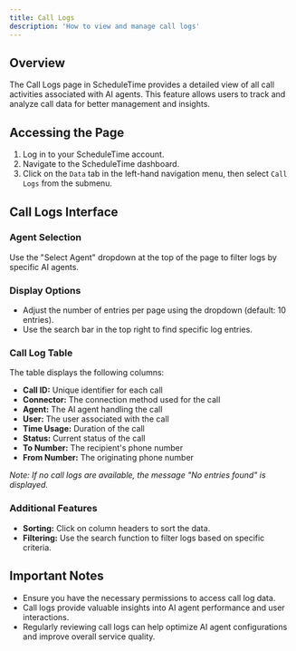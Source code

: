 ```yaml
---
title: Call Logs
description: 'How to view and manage call logs'
---
```


## Overview

The Call Logs page in ScheduleTime provides a detailed view of all call activities associated with AI agents. This feature allows users to track and analyze call data for better management and insights.

## Accessing the Page

1. Log in to your ScheduleTime account.
2. Navigate to the ScheduleTime dashboard.
3. Click on the `Data` tab in the left-hand navigation menu, then select `Call Logs` from the submenu.

## Call Logs Interface

### Agent Selection

Use the "Select Agent" dropdown at the top of the page to filter logs by specific AI agents.

### Display Options

- Adjust the number of entries per page using the dropdown (default: 10 entries).
- Use the search bar in the top right to find specific log entries.

### Call Log Table

The table displays the following columns:

- **Call ID:** Unique identifier for each call
- **Connector:** The connection method used for the call
- **Agent:** The AI agent handling the call
- **User:** The user associated with the call
- **Time Usage:** Duration of the call
- **Status:** Current status of the call
- **To Number:** The recipient's phone number
- **From Number:** The originating phone number

*Note: If no call logs are available, the message "No entries found" is displayed.*

### Additional Features

- **Sorting:** Click on column headers to sort the data.
- **Filtering:** Use the search function to filter logs based on specific criteria.

## Important Notes

- Ensure you have the necessary permissions to access call log data.
- Call logs provide valuable insights into AI agent performance and user interactions.
- Regularly reviewing call logs can help optimize AI agent configurations and improve overall service quality.
